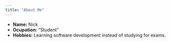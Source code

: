 ```yaml
---
title: "About Me"
---
```



- __Name:__ Nick
- __Ocupation:__ "Student"
- __Hobbies:__ Learning software development instead of studying for exams.